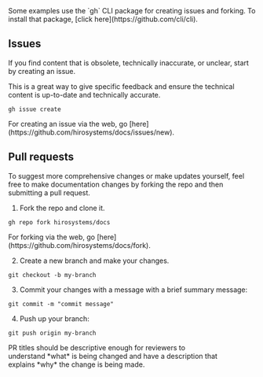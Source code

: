 <Callout type="warn">
Some examples use the `gh` CLI package for creating issues and forking. To install that package, [click here](https://github.com/cli/cli).
</Callout>

## Issues

If you find content that is obsolete, technically inaccurate, or unclear, start by creating an issue.

This is a great way to give specific feedback and ensure the technical content is up-to-date and technically accurate.

```console title="Terminal"
gh issue create
```

<Callout>
For creating an issue via the web, go [here](https://github.com/hirosystems/docs/issues/new).
</Callout>

## Pull requests

To suggest more comprehensive changes or make updates yourself, feel free to make documentation changes by forking the repo and then submitting a pull request.

1. Fork the repo and clone it.

```console title="Terminal"
gh repo fork hirosystems/docs
```

<Callout>
For forking via the web, go [here](https://github.com/hirosystems/docs/fork).
</Callout>


2. Create a new branch and make your changes.

```console title="Terminal"
git checkout -b my-branch
```

3. Commit your changes with a message with a brief summary message:

```console title="Terminal"
git commit -m "commit message"
```

4. Push up your branch:

```console title="Terminal"
git push origin my-branch
```

<Callout title="Note">
PR titles should be descriptive enough for reviewers to understand *what* is being changed and have a description that explains *why* the change is being made.
</Callout>
